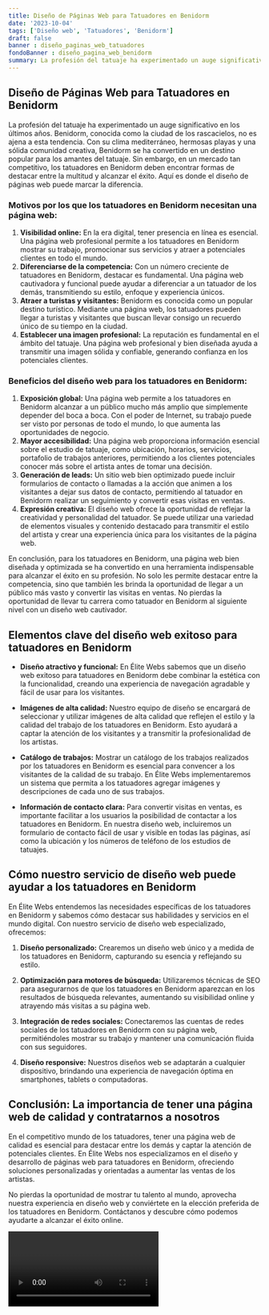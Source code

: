 ```yaml
---
title: Diseño de Páginas Web para Tatuadores en Benidorm
date: '2023-10-04'
tags: ['Diseño web', 'Tatuadores', 'Benidorm']
draft: false
banner : diseño_paginas_web_tatuadores
fondoBanner : diseño_pagina_web_benidorm
summary: La profesión del tatuaje ha experimentado un auge significativo en los últimos años. Benidorm, conocida como la ciudad de los rascacielos, no es ajena a esta tendencia. Con su clima mediterráneo, hermosas playas y una sólida comunidad creativa, Benidorm se ha convertido en un destino popular para los amantes del tatuaje. Sin embargo, en un mercado tan competitivo, los tatuadores en Benidorm deben encontrar formas de destacar entre la multitud y alcanzar el éxito. Aquí es donde el diseño de páginas web puede marcar la diferencia.
---
```


## Diseño de Páginas Web para Tatuadores en Benidorm

La profesión del tatuaje ha experimentado un auge significativo en los últimos años. Benidorm, conocida como la ciudad de los rascacielos, no es ajena a esta tendencia. Con su clima mediterráneo, hermosas playas y una sólida comunidad creativa, Benidorm se ha convertido en un destino popular para los amantes del tatuaje. Sin embargo, en un mercado tan competitivo, los tatuadores en Benidorm deben encontrar formas de destacar entre la multitud y alcanzar el éxito. Aquí es donde el diseño de páginas web puede marcar la diferencia.

### Motivos por los que los tatuadores en Benidorm necesitan una página web:

1. **Visibilidad online:** En la era digital, tener presencia en línea es esencial. Una página web profesional permite a los tatuadores en Benidorm mostrar su trabajo, promocionar sus servicios y atraer a potenciales clientes en todo el mundo.
2. **Diferenciarse de la competencia:** Con un número creciente de tatuadores en Benidorm, destacar es fundamental. Una página web cautivadora y funcional puede ayudar a diferenciar a un tatuador de los demás, transmitiendo su estilo, enfoque y experiencia únicos.
3. **Atraer a turistas y visitantes:** Benidorm es conocida como un popular destino turístico. Mediante una página web, los tatuadores pueden llegar a turistas y visitantes que buscan llevar consigo un recuerdo único de su tiempo en la ciudad.
4. **Establecer una imagen profesional:** La reputación es fundamental en el ámbito del tatuaje. Una página web profesional y bien diseñada ayuda a transmitir una imagen sólida y confiable, generando confianza en los potenciales clientes.

### Beneficios del diseño web para los tatuadores en Benidorm:

1. **Exposición global:** Una página web permite a los tatuadores en Benidorm alcanzar a un público mucho más amplio que simplemente depender del boca a boca. Con el poder de Internet, su trabajo puede ser visto por personas de todo el mundo, lo que aumenta las oportunidades de negocio.
2. **Mayor accesibilidad:** Una página web proporciona información esencial sobre el estudio de tatuaje, como ubicación, horarios, servicios, portafolio de trabajos anteriores, permitiendo a los clientes potenciales conocer más sobre el artista antes de tomar una decisión.
3. **Generación de leads:** Un sitio web bien optimizado puede incluir formularios de contacto o llamadas a la acción que animen a los visitantes a dejar sus datos de contacto, permitiendo al tatuador en Benidorm realizar un seguimiento y convertir esas visitas en ventas.
4. **Expresión creativa:** El diseño web ofrece la oportunidad de reflejar la creatividad y personalidad del tatuador. Se puede utilizar una variedad de elementos visuales y contenido destacado para transmitir el estilo del artista y crear una experiencia única para los visitantes de la página web.

En conclusión, para los tatuadores en Benidorm, una página web bien diseñada y optimizada se ha convertido en una herramienta indispensable para alcanzar el éxito en su profesión. No solo les permite destacar entre la competencia, sino que también les brinda la oportunidad de llegar a un público más vasto y convertir las visitas en ventas. No pierdas la oportunidad de llevar tu carrera como tatuador en Benidorm al siguiente nivel con un diseño web cautivador.

<GifSeo />

<Cta />

## Elementos clave del diseño web exitoso para tatuadores en Benidorm

- **Diseño atractivo y funcional:** En Élite Webs sabemos que un diseño web exitoso para tatuadores en Benidorm debe combinar la estética con la funcionalidad, creando una experiencia de navegación agradable y fácil de usar para los visitantes.

- **Imágenes de alta calidad:** Nuestro equipo de diseño se encargará de seleccionar y utilizar imágenes de alta calidad que reflejen el estilo y la calidad del trabajo de los tatuadores en Benidorm. Esto ayudará a captar la atención de los visitantes y a transmitir la profesionalidad de los artistas.

- **Catálogo de trabajos:** Mostrar un catálogo de los trabajos realizados por los tatuadores en Benidorm es esencial para convencer a los visitantes de la calidad de su trabajo. En Élite Webs implementaremos un sistema que permita a los tatuadores agregar imágenes y descripciones de cada uno de sus trabajos.

- **Información de contacto clara:** Para convertir visitas en ventas, es importante facilitar a los usuarios la posibilidad de contactar a los tatuadores en Benidorm. En nuestra diseño web, incluiremos un formulario de contacto fácil de usar y visible en todas las páginas, así como la ubicación y los números de teléfono de los estudios de tatuajes.

## Cómo nuestro servicio de diseño web puede ayudar a los tatuadores en Benidorm

En Élite Webs entendemos las necesidades específicas de los tatuadores en Benidorm y sabemos cómo destacar sus habilidades y servicios en el mundo digital. Con nuestro servicio de diseño web especializado, ofrecemos:

1. **Diseño personalizado:** Crearemos un diseño web único y a medida de los tatuadores en Benidorm, capturando su esencia y reflejando su estilo.

2. **Optimización para motores de búsqueda:** Utilizaremos técnicas de SEO para asegurarnos de que los tatuadores en Benidorm aparezcan en los resultados de búsqueda relevantes, aumentando su visibilidad online y atrayendo más visitas a su página web.

3. **Integración de redes sociales:** Conectaremos las cuentas de redes sociales de los tatuadores en Benidorm con su página web, permitiéndoles mostrar su trabajo y mantener una comunicación fluida con sus seguidores.

4. **Diseño responsive:** Nuestros diseños web se adaptarán a cualquier dispositivo, brindando una experiencia de navegación óptima en smartphones, tablets o computadoras.

## Conclusión: La importancia de tener una página web de calidad y contratarnos a nosotros

En el competitivo mundo de los tatuadores, tener una página web de calidad es esencial para destacar entre los demás y captar la atención de potenciales clientes. En Élite Webs nos especializamos en el diseño y desarrollo de páginas web para tatuadores en Benidorm, ofreciendo soluciones personalizadas y orientadas a aumentar las ventas de los artistas.

No pierdas la oportunidad de mostrar tu talento al mundo, aprovecha nuestra experiencia en diseño web y conviértete en la elección preferida de los tatuadores en Benidorm. Contáctanos y descubre cómo podemos ayudarte a alcanzar el éxito online.

<Video />

<CtaBot job='Tatuadores' city='Benidorm'/>

<Gmaps query='Benidorm+españa+maps' />